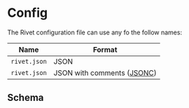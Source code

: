 
# Config

The Rivet configuration file can use any fo the follow names:

| Name         | Format                                                                                              |
| ------------ | --------------------------------------------------------------------------------------------------- |
| `rivet.json` | JSON                                                                                                |
| `rivet.json` | JSON with comments ([JSONC](https://code.visualstudio.com/docs/languages/json#_json-with-comments)) |

## Schema

<JsonSchemaPreview className='not-prose' title='Config' schema={TOOLCHAIN_SPEC} />

